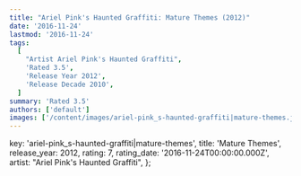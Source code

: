 ```yaml
---
title: "Ariel Pink's Haunted Graffiti: Mature Themes (2012)"
date: '2016-11-24'
lastmod: '2016-11-24'
tags:
  [
    "Artist Ariel Pink's Haunted Graffiti",
    'Rated 3.5',
    'Release Year 2012',
    'Release Decade 2010',
  ]
summary: 'Rated 3.5'
authors: ['default']
images: ['/content/images/ariel-pink_s-haunted-graffiti|mature-themes.jpg']
---
```


  key: 'ariel-pink_s-haunted-graffiti|mature-themes',
  title: 'Mature Themes',
  release_year: 2012,
  rating: 7,
  rating_date: '2016-11-24T00:00:00.000Z',
  artist: "Ariel Pink's Haunted Graffiti",
};

<MusicRating data={data} />

